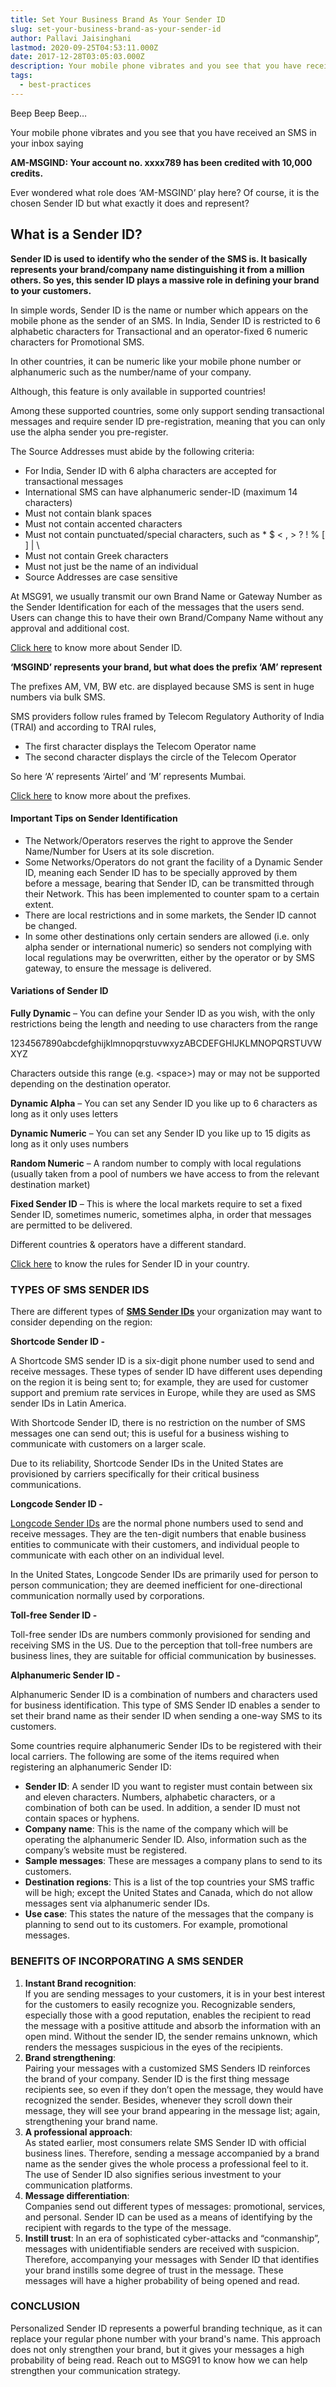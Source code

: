 ```yaml
---
title: Set Your Business Brand As Your Sender ID
slug: set-your-business-brand-as-your-sender-id
author: Pallavi Jaisinghani
lastmod: 2020-09-25T04:53:11.000Z
date: 2017-12-28T03:05:03.000Z
description: Your mobile phone vibrates and you see that you have received an SMS in your inbox saying,Ever wondered what role does AM-MSGIND play here? Of course, it is the chosen Sender ID but what exactly it does and represent?
tags:
  - best-practices
---
```


Beep Beep Beep…


Your mobile phone vibrates and you see that you have received an SMS in your inbox saying


**AM-MSGIND: Your account no. xxxx789 has been credited with 10,000 credits.**


Ever wondered what role does ‘AM-MSGIND’ play here? Of course, it is the chosen Sender ID but what exactly it does and represent?


What is a Sender ID?
--------------------


**Sender ID is used to identify who the sender of the SMS is. It basically represents your brand/company name distinguishing it from a million others. So yes, this sender ID plays a massive role in defining your brand to your customers.**


In simple words, Sender ID is the name or number which appears on the mobile phone as the sender of an SMS. In India, Sender ID is restricted to 6 alphabetic characters for Transactional and an operator-fixed 6 numeric characters for Promotional SMS. 


In other countries, it can be numeric like your mobile phone number or alphanumeric such as the number/name of your company.


Although, this feature is only available in supported countries!


Among these supported countries, some only support sending transactional messages and require sender ID pre-registration, meaning that you can only use the alpha sender you pre-register.


The Source Addresses must abide by the following criteria:


* For India, Sender ID with 6 alpha characters are accepted for transactional messages
* International SMS can have alphanumeric sender-ID (maximum 14 characters)
* Must not contain blank spaces
* Must not contain accented characters
* Must not contain punctuated/special characters, such as \* $ < , > ? ! % [ ] | \
* Must not contain Greek characters
* Must not just be the name of an individual
* Source Addresses are case sensitive


At MSG91, we usually transmit our own Brand Name or Gateway Number as the Sender Identification for each of the messages that the users send. Users can change this to have their own Brand/Company Name without any approval and additional cost. 


[Click here](https://msg91.com/help/MSG91/sender-id) to know more about Sender ID.


**‘MSGIND’ represents your brand, but what does the prefix ‘AM’ represent**


The prefixes AM, VM, BW etc. are displayed because SMS is sent in huge numbers via bulk SMS. 


SMS providers follow rules framed by Telecom Regulatory Authority of India (TRAI) and according to TRAI rules, 


* The first character displays the Telecom Operator name
* The second character displays the circle of the Telecom Operator


So here ‘A’ represents ‘Airtel’ and ‘M’ represents Mumbai.


[Click here](https://msg91.com/help/what-is-the-meaning-of-prefixes-like-dz-dm-iz-etc) to know more about the prefixes.


#### **Important Tips on Sender Identification**


* The Network/Operators reserves the right to approve the Sender Name/Number for Users at its sole discretion.
* Some Networks/Operators do not grant the facility of a Dynamic Sender ID, meaning each Sender ID has to be specially approved by them before a message, bearing that Sender ID, can be transmitted through their Network. This has been implemented to counter spam to a certain extent.
* There are local restrictions and in some markets, the Sender ID cannot be changed.
* In some other destinations only certain senders are allowed (i.e. only alpha sender or international numeric) so senders not complying with local regulations may be overwritten, either by the operator or by SMS gateway, to ensure the message is delivered.


#### **Variations of Sender ID**


**Fully Dynamic** – You can define your Sender ID as you wish, with the only restrictions being the length and needing to use characters from the range 


1234567890abcdefghijklmnopqrstuvwxyzABCDEFGHIJKLMNOPQRSTUVWXYZ


Characters outside this range (e.g. \<space>) may or may not be supported depending on the destination operator.


**Dynamic Alpha** – You can set any Sender ID you like up to 6 characters as long as it only uses letters


**Dynamic Numeric** – You can set any Sender ID you like up to 15 digits as long as it only uses numbers


**Random Numeric** – A random number to comply with local regulations (usually taken from a pool of numbers we have access to from the relevant destination market)


**Fixed Sender ID** – This is where the local markets require to set a fixed Sender ID, sometimes numeric, sometimes alpha, in order that messages are permitted to be delivered. 


Different countries & operators have a different standard. 


[Click here](https://msg91.com/help/country-wise-sms-and-sender-id-rules) to know the rules for Sender ID in your country.


### **TYPES OF SMS SENDER IDS**

There are different types of **[**SMS Sender IDs**](https://msg91.com/guide/how-to-run-a-successful-sms-marketing-campaign)**  your organization may want to consider depending on the region:

**Shortcode Sender ID -**

A Shortcode SMS sender ID is a six-digit phone number used to send and receive messages. These types of sender ID have different uses depending on the region it is being sent to; for example, they are used for customer support and premium rate services in Europe, while they are used as SMS sender IDs in Latin America.

With Shortcode Sender ID, there is no restriction on the number of SMS messages one can send out; this is useful for a business wishing to communicate with customers on a larger scale.

Due to its reliability, Shortcode Sender IDs in the United States are provisioned by carriers specifically for their critical business communications.

**Longcode Sender ID -**

[Longcode Sender IDs](https://msg91.com/virtual-number/) are the normal phone numbers used to send and receive messages. They are the ten-digit numbers that enable business entities to communicate with their customers, and individual people to communicate with each other on an individual level.

In the United States, Longcode Sender IDs are primarily used for person to person communication; they are deemed inefficient for one-directional communication normally used by corporations.

**Toll-free Sender ID -**

Toll-free sender IDs are numbers commonly provisioned for sending and receiving SMS in the US. Due to the perception that toll-free numbers are business lines, they are suitable for official communication by businesses.

**Alphanumeric Sender ID -**

Alphanumeric Sender ID is a combination of numbers and characters used for business identification. This type of SMS Sender ID enables a sender to set their brand name as their sender ID when sending a one-way SMS to its customers.

Some countries require alphanumeric Sender IDs to be registered with their local carriers. The following are some of the items required when registering an alphanumeric Sender ID:

* **Sender ID**: A sender ID you want to register must contain between six and eleven characters. Numbers, alphabetic characters, or a combination of both can be used. In addition, a sender ID must not contain spaces or hyphens.
* **Company name**: This is the name of the company which will be operating the alphanumeric Sender ID. Also, information such as the company’s website must be registered.
* **Sample messages**: These are messages a company plans to send to its customers.
* **Destination regions**: This is a list of the top countries your SMS traffic will be high; except the United States and Canada, which do not allow messages sent via alphanumeric sender IDs.
* **Use case**: This states the nature of the messages that the company is planning to send out to its customers. For example, promotional messages.

### **BENEFITS OF INCORPORATING A SMS SENDER**

1. **Instant Brand recognition**:   
If you are sending messages to your customers, it is in your best interest for the customers to easily recognize you. Recognizable senders, especially those with a good reputation, enables the recipient to read the message with a positive attitude and absorb the information with an open mind. Without the sender ID, the sender remains unknown, which renders the messages suspicious in the eyes of the recipients.
2. **Brand strengthening**:   
Pairing your messages with a customized SMS Senders ID reinforces the brand of your company. Sender ID is the first thing message recipients see, so even if they don’t open the message, they would have recognized the sender. Besides, whenever they scroll down their message, they will see your brand appearing in the message list; again, strengthening your brand name.
3. **A professional approach**:   
As stated earlier, most consumers relate SMS Sender ID with official business lines. Therefore, sending a message accompanied by a brand name as the sender gives the whole process a professional feel to it. The use of Sender ID also signifies serious investment to your communication platforms.
4. **Message differentiation**:   
Companies send out different types of messages: promotional, services, and personal. Sender ID can be used as a means of identifying by the recipient with regards to the type of the message.
5. **Instill trust**: In an era of sophisticated cyber-attacks and “conmanship”, messages with unidentifiable senders are received with suspicion. Therefore, accompanying your messages with Sender ID that identifies your brand instills some degree of trust in the message. These messages will have a higher probability of being opened and read.

### **CONCLUSION**

Personalized Sender ID represents a powerful branding technique, as it can replace your regular phone number with your brand's name. This approach does not only strengthen your brand, but it gives your messages a high probability of being read. Reach out to MSG91 to know how we can help strengthen your communication strategy.

